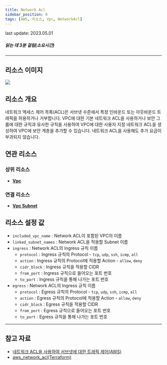 ```yaml
---
title: Network Acl
sidebar_position: 0
tags: [AWS, 리소스, Vpc, NetworkAcl]
---
```



<span className="theme-doc-version-badge badge badge--secondary">
    last update: 2023.05.01
</span>

##### 읽는 데 3분 걸림(소요시간)

---

## 리소스 이미지

<img src={icon} />

## 리소스 개요

네트워크 액세스 제어 목록(ACL)은 서브넷 수준에서 특정 인바운드 또는 아웃바운드 트래픽을 허용하거나 거부합니다. VPC에 대한 기본 네트워크 ACL을 사용하거나 보안 그룹에 대한 규칙과 유사한 규칙을 사용하여 VPC에 대한 사용자 지정 네트워크 ACL을 생성하여 VPC에 보안 계층을 추가할 수 있습니다.
네트워크 ACL을 사용해도 추가 요금이 부과되지 않습니다.

## 연관 리소스

### 상위 리소스

-   [**Vpc**](https://docs.cstudio.app/docs/resource/aws/Vpc/)

### 연결 리소스

-   [**Vpc Subnet**](https://docs.cstudio.app/docs/resource/aws/Vpc/Subnet)

## 리소스 설정 값

-   `included_vpc_name` : Network ACL이 포함된 VPC의 이름
-   `linked_subnet_names` : Network ACL을 적용할 Subnet 이름
-   `ingress` : Network ACL의 Ingress 규칙 이름
    -   `protocol` : Ingress 규칙의 Protocol - `tcp`, `udp`, `ssh`, `icmp`, `all`
    -   `action` : Ingress 규칙의 Protocol에 적용할 Action - `allow`, `deny`
    -   `cidr_block` : Ingress 규칙을 적용할 CIDR
    -   `from_port` : Ingress 규칙으로 들어오는 포트 번호
    -   `to_port` : Ingress 규칙을 통해 나가는 포트 번호
-   `egress` : Network ACL의 Ingress 규칙 이름
    -   `protocol` : Egress 규칙의 Protocol - `tcp`, `udp`, `ssh`, `icmp`, `all`
    -   `action` : Egress 규칙의 Protocol에 적용할 Action - `allow`, `deny`
    -   `cidr_block` : Egress 규칙을 적용할 CIDR
    -   `from_port` : Egress 규칙으로 들어오는 포트 번호
    -   `to_port` : Egress 규칙을 통해 나가는 포트 번호

---

## 참고 자료

-   [네트워크 ACL을 사용하여 서브넷에 대한 트래픽 제어(AWS)](https://docs.aws.amazon.com/ko_kr/vpc/latest/userguide/vpc-network-acls.html)
-   [aws_network_acl(Terraform)](https://registry.terraform.io/providers/hashicorp/aws/latest/docs/resources/network_acl)
